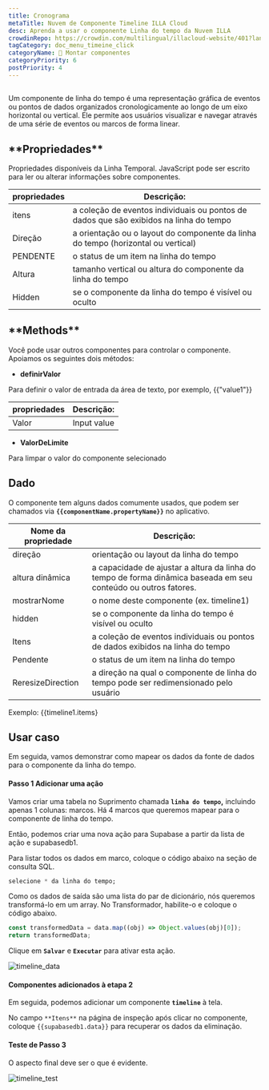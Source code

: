 ```yaml
---
title: Cronograma
metaTitle: Nuvem de Componente Timeline ILLA Cloud
desc: Aprenda a usar o componente Linha do tempo da Nuvem ILLA
crowdinRepo: https://crowdin.com/multilingual/illacloud-website/401?languages=pt&filter=basic&value=0
tagCategory: doc_menu_timeine_click
categoryName: 🧬 Montar componentes
categoryPriority: 6
postPriority: 4
---
```


## <h2 hidden>O que é Linha de Tempo?</h2>

Um componente de linha do tempo é uma representação gráfica de eventos ou pontos de dados organizados cronologicamente ao longo de um eixo horizontal ou vertical. Ele permite aos usuários visualizar e navegar através de uma série de eventos ou marcos de forma linear.

## \***\*Propriedades\*\***

Propriedades disponíveis da Linha Temporal. JavaScript pode ser escrito para ler ou alterar informações sobre componentes.

| propriedades | Descrição:                                                                                     |
| ------------ | ---------------------------------------------------------------------------------------------- |
| itens        | a coleção de eventos individuais ou pontos de dados que são exibidos na linha do tempo         |
| Direção      | a orientação ou o layout do componente da linha do tempo (horizontal ou vertical)              |
| PENDENTE     | o status de um item na linha do tempo                                                          |
| Altura       | tamanho vertical ou altura do componente da linha do tempo                                     |
| Hidden       | se o componente da linha do tempo é visível ou oculto                                          |

## \***\*Methods\*\***

Você pode usar outros componentes para controlar o componente. Apoiamos os seguintes dois métodos:

-   **definirValor**

Para definir o valor de entrada da área de texto, por exemplo, {{"value1"}}

| propriedades | Descrição:  |
| ------------ | ----------- |
| Valor        | Input value |

-   **ValorDeLimite**

Para limpar o valor do componente selecionado

## Dado

O componente tem alguns dados comumente usados, que podem ser chamados via **`{{componentName.propertyName}}`** no aplicativo.

| Nome da propriedade   | Descrição:                                                                                                       |
| --------------------- | ---------------------------------------------------------------------------------------------------------------- |
| direção               | orientação ou layout da linha do tempo                                                                           |
| altura dinâmica       | a capacidade de ajustar a altura da linha do tempo de forma dinâmica baseada em seu conteúdo ou outros fatores.  |
| mostrarNome           | o nome deste componente (ex. timeline1)                                                                          |
| hidden                | se o componente da linha do tempo é visível ou oculto                                                            |
| Itens                 | a coleção de eventos individuais ou pontos de dados exibidos na linha do tempo                                   |
| Pendente              | o status de um item na linha do tempo                                                                            |
| ReresizeDirection     | a direção na qual o componente de linha do tempo pode ser redimensionado pelo usuário                            |

Exemplo: {{timeline1.items}

## Usar caso

Em seguida, vamos demonstrar como mapear os dados da fonte de dados para o componente da linha do tempo.

#### Passo 1 Adicionar uma ação

Vamos criar uma tabela no Suprimento chamada **`linha do tempo`,** incluindo apenas 1 colunas: marcos. Há 4 marcos que queremos mapear para o componente de linha do tempo.

Então, podemos criar uma nova ação para Supabase a partir da lista de ação e supabasedb1.

Para listar todos os dados em marco, coloque o código abaixo na seção de consulta SQL.

```sql
selecione * da linha do tempo;
```

Como os dados de saída são uma lista do par de dicionário, nós queremos transformá-lo em um array. No Transformador, habilite-o e coloque o código abaixo.

```jsx
const transformedData = data.map((obj) => Object.values(obj)[0]);
return transformedData;
```

Clique em **`Salvar`** e **`Executar`** para ativar esta ação.

![timeline_data](https://cdn.illacloud.com/official-website/img/official-site/components/timeline_data.jpg)

#### Componentes adicionados à etapa 2

Em seguida, podemos adicionar um componente **`timeline`** à tela.

No campo `**Itens**` na página de inspeção após clicar no componente, coloque `{{supabasedb1.data}}` para recuperar os dados da eliminação.

#### Teste de Passo 3

O aspecto final deve ser o que é evidente.

![timeline_test](https://cdn.illacloud.com/official-website/img/official-site/components/timeline_test.jpg)
